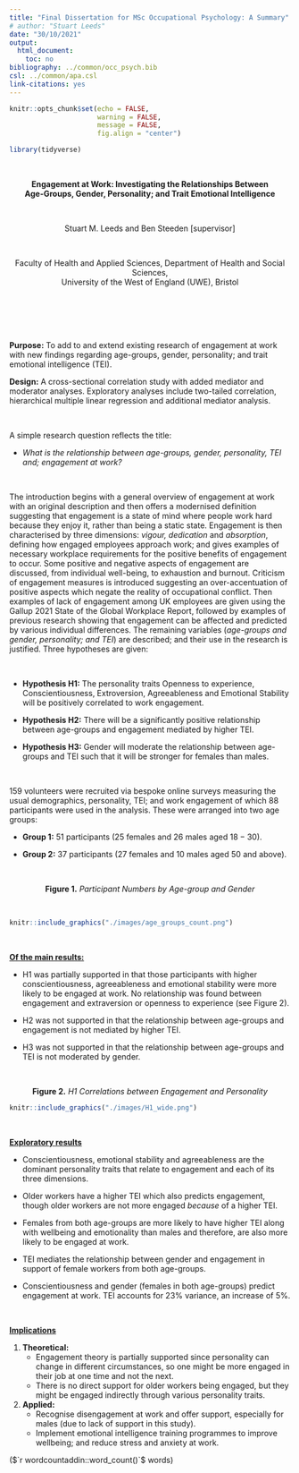 ```yaml
---
title: "Final Dissertation for MSc Occupational Psychology: A Summary"
# author: "Stuart Leeds"
date: "30/10/2021"
output:
  html_document:
    toc: no
bibliography: ../common/occ_psych.bib
csl: ../common/apa.csl
link-citations: yes
---
```


```r
knitr::opts_chunk$set(echo = FALSE,
                      warning = FALSE,
                      message = FALSE,
                      fig.align = "center")

```

```r
library(tidyverse)

```


<br>

<center>__Engagement at Work: Investigating the Relationships Between  
Age-Groups, Gender, Personality; and Trait Emotional Intelligence__

<br>

Stuart M. Leeds and Ben Steeden [supervisor]

<br>

Faculty of Health and Applied Sciences, Department of Health and Social
Sciences,  
University of the West of England (UWE), Bristol</center>

<br>
<br>
<br>
<br>

**Purpose:** To add to and extend existing research of engagement at work with
new findings regarding age-groups, gender, personality; and trait emotional
intelligence (TEI).

**Design:** A cross-sectional correlation study with added mediator and
moderator analyses. Exploratory analyses include two-tailed correlation,
hierarchical multiple linear regression and additional mediator analysis.

<br>

A simple research question reflects the title:

  - *What is the relationship between age-groups, gender, personality, TEI and;
    engagement at work?*

<br>

The introduction begins with a general overview of engagement at work with an
original description and then offers a modernised definition suggesting that
engagement is a state of mind where people work hard because they enjoy it,
rather than being a static state. Engagement is then characterised by three
dimensions: *vigour, dedication* and *absorption*, defining how engaged
employees approach work; and gives examples of necessary workplace requirements
for the positive benefits of engagement to occur. Some positive and negative
aspects of engagement are discussed, from individual well-being, to exhaustion
and burnout. Criticism of engagement measures is introduced suggesting an
over-accentuation of positive aspects which negate the reality of occupational
conflict. Then examples of lack of engagement among UK employees are given using
the Gallup 2021 State of the Global Workplace Report, followed by examples of
previous research showing that engagement can be affected and predicted by
various individual differences. The remaining variables (*age-groups and gender,
personality; and TEI*) are described; and their use in the research is justified.
Three hypotheses are given:

<br>

  - **Hypothesis H1:** The personality traits Openness to experience,
    Conscientiousness, Extroversion, Agreeableness and Emotional Stability will
    be positively correlated to work engagement.

  - **Hypothesis H2:** There will be a significantly positive relationship
    between age-groups and engagement mediated by higher TEI.
 
  - **Hypothesis H3:** Gender will moderate the relationship between age-groups
    and TEI such that it will be stronger for females than males.

<br>

$159$ volunteers were recruited via bespoke online surveys measuring the usual
demographics, personality, TEI; and work engagement of which $88$ participants
were used in the analysis. These were arranged into two age groups: 

* __Group 1:__ $51$ participants ($25$ females and $26$ males aged $18-30$).

* __Group 2:__ $37$ participants ($27$ females and $10$ males aged $50$ and above). 

<br>

<center>**Figure 1.** *Participant Numbers by Age-group and Gender*</center>

<br>

```r
knitr::include_graphics("./images/age_groups_count.png")
```

<br>

<u>__Of the main results:__</u>

  - H1 was partially supported in that those participants with higher
    conscientiousness, agreeableness and emotional stability were more likely to
    be engaged at work. No relationship was found between engagement and
    extraversion or openness to experience (see Figure 2).

  - H2 was not supported in that the relationship between age-groups and
    engagement is not mediated by higher TEI.

  - H3 was not supported in that the relationship between age-groups and TEI is
    not moderated by gender.

<br>

<center>**Figure 2.** *H1 Correlations between Engagement and Personality*</center>

``` r
knitr::include_graphics("./images/H1_wide.png")
```

<br>

<u>__Exploratory results__</u>

  - Conscientiousness, emotional stability and agreeableness are the dominant
    personality traits that relate to engagement and each of its three
    dimensions.

  - Older workers have a higher TEI which also predicts engagement, though older
    workers are not more engaged *because* of a higher TEI.

  - Females from both age-groups are more likely to have higher TEI along with
    wellbeing and emotionality than males and therefore, are also more likely to
    be engaged at work.

  - TEI mediates the relationship between gender and engagement in support of
    female workers from both age-groups.

  - Conscientiousness and gender (females in both age-groups) predict engagement
    at work. TEI accounts for $23\%$ variance, an increase of $5\%$.

<br>

<u>__Implications__</u>

1.  **Theoretical:**
      - Engagement theory is partially supported since personality can change in
        different circumstances, so one might be more engaged in their job at
        one time and not the next.
      - There is no direct support for older workers being engaged, but they
        might be engaged indirectly through various personality traits.

2.  **Applied:**
      - Recognise disengagement at work and offer support, especially for males
        (due to lack of support in this study).
      - Implement emotional intelligence training programmes to improve
        wellbeing; and reduce stress and anxiety at work.


($`r wordcountaddin::word_count()`$ words)

<br>